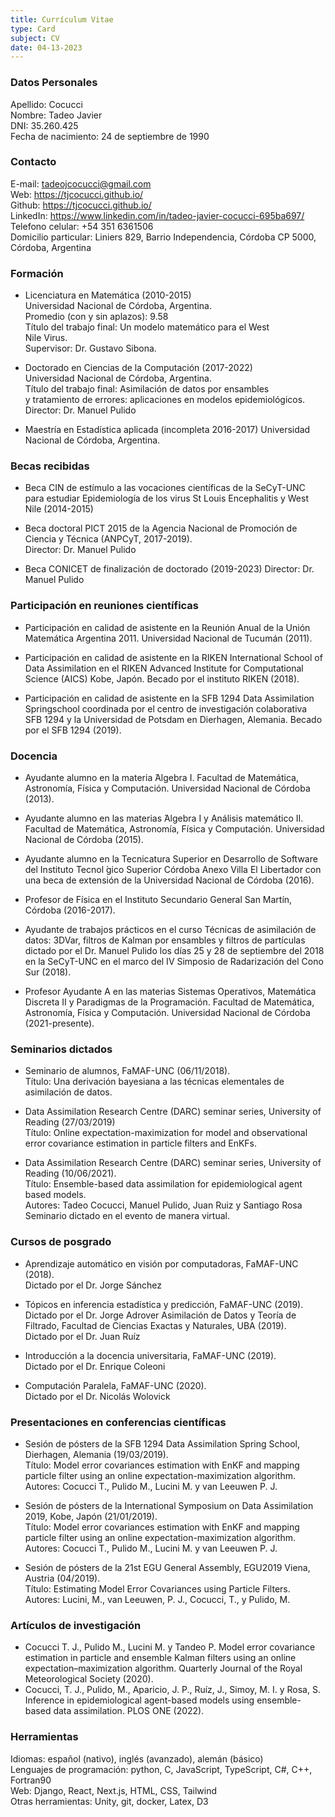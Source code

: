 ```yaml
---
title: Currículum Vitae
type: Card
subject: CV
date: 04-13-2023
---
```


### Datos Personales

Apellido: Cocucci  
Nombre: Tadeo Javier  
DNI: 35.260.425  
Fecha de nacimiento: 24 de septiembre de 1990

### Contacto

E-mail: tadeojcocucci@gmail.com  
Web: https://tjcocucci.github.io/  
Github: https://tjcocucci.github.io/  
LinkedIn: https://www.linkedin.com/in/tadeo-javier-cocucci-695ba697/  
Telefono celular: +54 351 6361506  
Domicilio particular: Liniers 829, Barrio Independencia, Córdoba CP 5000, Córdoba, Argentina

### Formación

- Licenciatura en Matemática (2010-2015)  
  Universidad Nacional de Córdoba, Argentina.  
  Promedio (con y sin aplazos): 9.58  
  Título del trabajo final: Un modelo matemático para el West  
  Nile Virus.  
  Supervisor: Dr. Gustavo Sibona.

- Doctorado en Ciencias de la Computación (2017-2022)  
  Universidad Nacional de Córdoba, Argentina.  
  Título del trabajo final: Asimilación de datos por ensambles  
  y tratamiento de errores: aplicaciones en modelos epidemiológicos.  
  Director: Dr. Manuel Pulido

- Maestría en Estadística aplicada (incompleta 2016-2017)
  Universidad Nacional de Córdoba, Argentina.

### Becas recibidas

- Beca CIN de estímulo a las vocaciones científicas de la SeCyT-UNC para estudiar Epidemiología de los virus St Louis Encephalitis y West Nile (2014-2015)

- Beca doctoral PICT 2015 de la Agencia Nacional de Promoción de Ciencia y Técnica (ANPCyT, 2017-2019).  
  Director: Dr. Manuel Pulido

- Beca CONICET de finalización de doctorado (2019-2023)
  Director: Dr. Manuel Pulido

### Participación en reuniones científicas

- Participación en calidad de asistente en la Reunión Anual de
  la Unión Matemática Argentina 2011. Universidad Nacional
  de Tucumán (2011).

- Participación en calidad de asistente en la RIKEN International School of Data Assimilation en el RIKEN Advanced
  Institute for Computational Science (AICS) Kobe, Japón.
  Becado por el instituto RIKEN (2018).

- Participación en calidad de asistente en la SFB 1294 Data
  Assimilation Springschool coordinada por el centro de investigación colaborativa SFB 1294 y la Universidad de Potsdam
  en Dierhagen, Alemania. Becado por el SFB 1294 (2019).

### Docencia

- Ayudante alumno en la materia ́Algebra I. Facultad de Matemática,
  Astronomía, Física y Computación. Universidad Nacional de
  Córdoba (2013).

- Ayudante alumno en las materias ́Algebra I y Análisis matemático
  II. Facultad de Matemática, Astronomía, Física y Computación.
  Universidad Nacional de Córdoba (2015).

- Ayudante alumno en la Tecnicatura Superior en Desarrollo de Software del Instituto Tecnol ́gico Superior Córdoba Anexo Villa El Libertador con una beca de extensión de la Universidad Nacional de Córdoba (2016).

- Profesor de Física en el Instituto Secundario General San Martín, Córdoba (2016-2017).

- Ayudante de trabajos prácticos en el curso Técnicas de asimilación de datos: 3DVar, filtros de Kalman por ensambles y filtros de partículas dictado por el Dr. Manuel Pulido los días 25 y 28 de septiembre del 2018 en la SeCyT-UNC en el marco del IV Simposio de Radarización del Cono Sur (2018).

- Profesor Ayudante A en las materias Sistemas Operativos, Matemática Discreta II y Paradigmas de la Programación. Facultad de Matemática, Astronomía, Física y Computación. Universidad Nacional de Córdoba (2021-presente).

### Seminarios dictados

- Seminario de alumnos, FaMAF-UNC (06/11/2018).  
  Título: Una derivación bayesiana a las técnicas elementales
  de asimilación de datos.

- Data Assimilation Research Centre (DARC) seminar series,
  University of Reading (27/03/2019)  
  Título: Online expectation-maximization for model and observational error covariance estimation in particle filters and EnKFs.

- Data Assimilation Research Centre (DARC) seminar series,
  University of Reading (10/06/2021).  
  Título: Ensemble-based data assimilation for epidemiological
  agent based models.  
  Autores: Tadeo Cocucci, Manuel Pulido, Juan Ruiz y Santiago Rosa  
  Seminario dictado en el evento de manera virtual.

### Cursos de posgrado

- Aprendizaje automático en visión por computadoras, FaMAF-UNC (2018).  
  Dictado por el Dr. Jorge Sánchez

- Tópicos en inferencia estadística y predicción, FaMAF-UNC (2019).
  Dictado por el Dr. Jorge Adrover
  Asimilación de Datos y Teoría de Filtrado, Facultad de Ciencias Exactas y Naturales, UBA (2019).  
  Dictado por el Dr. Juan Ruíz

- Introducción a la docencia universitaria, FaMAF-UNC (2019).  
  Dictado por el Dr. Enrique Coleoni

- Computación Paralela, FaMAF-UNC (2020).  
  Dictado por el Dr. Nicolás Wolovick

### Presentaciones en conferencias científicas

- Sesión de pósters de la SFB 1294 Data Assimilation Spring
  School, Dierhagen, Alemania (19/03/2019).  
  Título: Model error covariances estimation with EnKF and mapping particle filter using an online expectation-maximization algorithm.  
  Autores: Cocucci T., Pulido M., Lucini M. y van Leeuwen P. J.

- Sesión de pósters de la International Symposium on Data
  Assimilation 2019, Kobe, Japón (21/01/2019).  
  Título: Model error covariances estimation with EnKF and mapping particle filter using an online expectation-maximization algorithm.  
  Autores: Cocucci T., Pulido M., Lucini M. y van Leeuwen P. J.

- Sesión de pósters de la 21st EGU General Assembly, EGU2019
  Viena, Austria (04/2019).  
  Título: Estimating Model Error Covariances using Particle Filters.  
  Autores: Lucini, M., van Leeuwen, P. J., Cocucci,
  T., y Pulido, M.

### Artículos de investigación

- Cocucci T. J., Pulido M., Lucini M. y Tandeo P. Model error covariance estimation in particle and ensemble Kalman
  filters using an online expectation–maximization algorithm.
  Quarterly Journal of the Royal Meteorological Society (2020).
- Cocucci, T. J., Pulido, M., Aparicio, J. P., Ruíz, J., Simoy,
  M. I. y Rosa, S. Inference in epidemiological agent-based
  models using ensemble-based data assimilation. PLOS ONE (2022).

### Herramientas

Idiomas: español (nativo), inglés (avanzado), alemán (básico)  
Lenguajes de programación: python, C, JavaScript, TypeScript, C#, C++, Fortran90  
Web: Django, React, Next.js, HTML, CSS, Tailwind  
Otras herramientas: Unity, git, docker, Latex, D3
